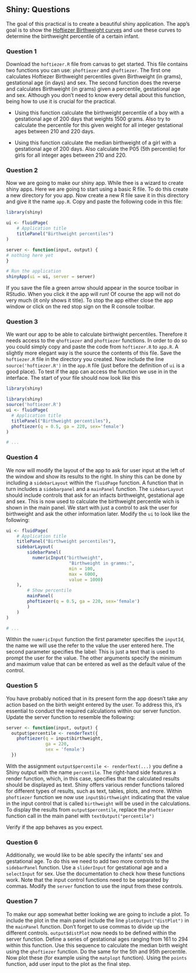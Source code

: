 ## Shiny: Questions

The goal of this practical is to create a beautiful shiny application. The app's goal is to show the [Hoftiezer Birthweight curves](https://www.perined.nl/geboortegewichtcurven) and use these curves to determine the birthweight percentile of a certain infant.

::: panel-tabset
### Question 1
Download the `hoftiezer.R` file from canvas to get started. This file contains two functions you can use: `phoftiezer` and `qhoftiezer`. The first one calculates Hoftiezer Birthweight percentiles given Birthweight (in grams), gestational age (in days) and sex. The second function does the reverse and calculates Birthweight (in grams) given a percentile,  gestational age and sex.
Although you don't need to know every detail about this function, being how to use it is crucial for the practical.

* Using this function calculate the birthweight percentile of a boy with a gestational age of 200 days that weights 1500 grams. Also try to calculate the percentile for this given weight for all integer gestational ages between 210 and 220 days.

* Using this function calculate the median birthweight of a girl with a gestational age of 200 days. Also calculate the P05 (5th percentile) for girls for all integer ages between 210 and 220.
:::

::: panel-tabset
### Question 2

Now we are going to make our shiny app. While thee is a wizard to create shiny apps. Here we are going to start using a basic R file. To do this create a new directory for you app. Now create a new R file save it in this directory and give it the name `app.R`. Copy and paste the following code in this file:

```r
library(shiny)

ui <- fluidPage(
    # Application title
    titlePanel("Birthweight percentiles")
)

server <- function(input, output) {
# nothing here yet
}

# Run the application
shinyApp(ui = ui, server = server)
```

If you save the file  a green arrow should appear in the source toolbar in RStudio. When you click it the app will run! Of course the app will not do very much (it only shows it title).  To stop the app either close the app window or click on the red stop sign on the R console toolbar. 

:::

::: panel-tabset
### Question 3

We want our app to be able to calculate birthwight percentiles. Therefore it needs access to the `qhoftiezer` and `phoftiezer` functions. In order to do so you could simply copy and paste the code from 
`hoftiezer.R` to `app.R`. A slightly more elegant way is the source the contents of this file. Save the `hoftiezer.R` file in the directory you created. Now include the line `source('hoftiezer.R')` in the `app.R` file (just before the definition of `ui` is a good place).
To test if the app can access the function we use in in the interface. The start of your file should now look like this

```r
library(shiny)

library(shiny)
source('hoftiezer.R')
ui <- fluidPage(
  # Application title
  titlePanel("Birthweight percentiles"),
  phoftiezer(q = 0.5, ga = 220, sex='female')
)

# ...
```


:::

::: panel-tabset
### Question 4

We now will modify the layout of the app to ask for user input at the left of the window and show its results to the right. In shiny this can be done by including a `sidebarLayout` within the `fluidPage` function. A function that in turn includes a `sidebarpanel` and a `mainPanel` function.  The `sidebarLayout` should include controls that ask for an infacts birthweight, gestational age and sex. This is now used to calculate the birthweight percentile wich is shown in the main panel. We start with just a control to ask the user for birthweight and ask the other information later. Modify the `ui` to look like the following:

```r
ui <- fluidPage(
    # Application title
    titlePanel("Birthweight percentiles"),
    sidebarLayout(
        sidebarPanel(
          numericInput("birthweight",
                        "Birthweight in gramms:",
                        min = 100,
                        max = 6000,
                        value = 1000)
    ),
        # Show percentile
        mainPanel(
        phoftiezer(q = 0.5, ga = 220, sex='female')
        )
    )
)

# ...
```

Within the `numericInput` function the first parameter specifies the `inputId`, the name we will use the refer to the value the user entered here. The second parameter specifies the label: This is just a text that is used to prompt the user for the value. The other arguments specify the minimum and maximum value that can be entered as well as the default value of the control.

:::

::: panel-tabset
### Question 5

You have probably noticed that in its present form the app doesn't take any action based on the birth weight entered by the user. To address this, it's essential to conduct the required calculations within our server function. Update the server function to resemble the following:

```r
server <- function(input, output) {
  output$percentile <- renderText({
    phoftiezer(q = input$birthweight,
               ga = 220,
               sex = 'female')
  })

```

With the assignment `output$percentile <- renderText(...)` you define a Shiny output with the name `percentile`. The right-hand side features a render function, which, in this case, specifies that the calculated results should be displayed as text. Shiny offers various render functions tailored for different types of results, such as text, tables, plots, and more.
Within `phoftiezer` function we now use `input$birthweight` indicating that the value in the input control that is called `birthweight` will be used in the calculations. 
To display the results from `output$percentile`, replace the `phoftiezer` function call in the main panel with `textOutput("percentile")`

Verify if the app behaves as you expect.

:::

::: panel-tabset
### Question 6

Additionally, we would like to be able specify the infants' sex and gestational age. To do this we need to add two more controls to the `sidebarPanel` function. Use a `sliderInput` for gestational age and a `selectInput` for sex. Use the documentation to check how these functions work. Note that the input control functions need to be separated by commas. Modify the `server` function to use the input from these controls. 

:::


::: panel-tabset
### Question 7

To make our app somewhat better looking we are going to include a plot. To include the plot in the main panel include the line `plotOutput("distPlot")` in the `mainPanel` function.  Don't forget to use commas to divide up the different controls. 
`output$distPlot`  now needs to be defined within the server function.  Define a series of gestational ages ranging from 161 to 294 within this function. Use this sequence to calculate the median birth weight using the `qhoftiezer` function. Do the same for the 5th and 95th percentile. Now plot these (for example using the `matplopt` function).  Using the `points` function, add user input to the plot as the final step.

:::
